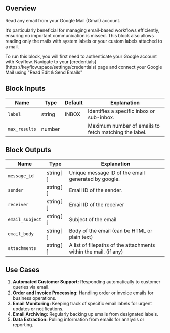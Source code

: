 ## Overview

Read any email from your Google Mail (Gmail) account.

It’s particularly beneficial for managing email-based workflows efficiently, ensuring no important communication is missed.
This block also allows reading only the mails with system labels or your custom labels attached to a mail.

<Note>
  To run this block, you will first need to authenticate your Google account
  with Keyflow. Navigate to your
  [credentials](https://keyflow.space/settings/credentials) page and connect
  your Google Mail using "Read Edit & Send Emails"
</Note>

## Block Inputs

| Name          | Type   | Default | Explanation                                           |
| ------------- | ------ | ------- | ----------------------------------------------------- |
| `label`       | string | INBOX   | Identifies a specific inbox or sub-inbox.             |
| `max_results` | number |         | Maximum number of emails to fetch matching the label. |

## Block Outputs

| Name            | Type      | Explanation                                                      |
| --------------- | --------- | ---------------------------------------------------------------- |
| `message_id`    | string[ ] | Unique message ID of the email generated by google.              |
| `sender`        | string[ ] | Email ID of the sender.                                          |
| `receiver`      | string[ ] | Email ID of the receiver                                         |
| `email_subject` | string[ ] | Subject of the email                                             |
| `email_body`    | string[ ] | Body of the email (can be HTML or plain text)                    |
| `attachments`   | string[ ] | A list of filepaths of the attachments within the mail. (if any) |

## Use Cases

1. **Automated Customer Support:** Responding automatically to customer queries via email.
2. **Order and Invoice Processing:** Handling order or invoice emails for business operations.
3. **Email Monitoring:** Keeping track of specific email labels for urgent updates or notifications.
4. **Email Archiving:** Regularly backing up emails from designated labels.
5. **Data Extraction:** Pulling information from emails for analysis or reporting.
